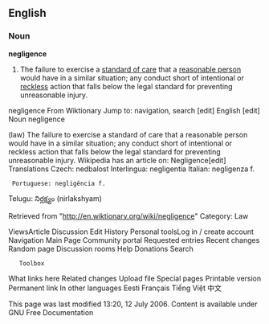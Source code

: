 ==English==

===Noun===
'''negligence'''
# {{law}} The failure to exercise a [[standard of care]] that a [[reasonable person]] would have in a similar situation; any conduct short of intentional or [[reckless]] action that falls below the legal standard for preventing unreasonable injury.
{{wikipedia}}

negligence
From Wiktionary
Jump to: navigation, search
[edit]
English
[edit]
Noun
negligence

(law) The failure to exercise a standard of care that a reasonable person would have in a similar situation; any conduct short of intentional or reckless action that falls below the legal standard for preventing unreasonable injury. 
Wikipedia has an article on: 
Negligence[edit]
Translations
Czech: nedbalost 
Interlingua: negligentia 
Italian: negligenza f. 
  Portuguese: negligência f. 
Telugu: నిర్లక్ష్యం (nirlakshyam) 
 

Retrieved from "http://en.wiktionary.org/wiki/negligence"
Category: Law

ViewsArticle Discussion Edit History Personal toolsLog in / create account Navigation
Main Page 
Community portal 
Requested entries 
Recent changes 
Random page 
Discussion rooms 
Help 
Donations 
Search
    Toolbox
What links here 
Related changes 
Upload file 
Special pages 
Printable version 
Permanent link 
In other languages
Eesti 
Français 
Tiếng Việt 
中文 

This page was last modified 13:20, 12 July 2006. Content is available under GNU Free Documentation